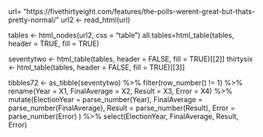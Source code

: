 url=
  "https://fivethirtyeight.com/features/the-polls-werent-great-but-thats-pretty-normal/"
url2 <- read_html(url)

tables <- html_nodes(url2, css = "table")
all.tables=html_table(tables, header = TRUE, fill = TRUE)

seventytwo <- html_table(tables, header = FALSE, fill = TRUE)[[2]]
thirtysix <- html_table(tables, header = FALSE, fill = TRUE)[[3]]

tibbles72 <- 
  as_tibble(seventytwo) %>%
    filter(row_number() != 1) %>%
    rename(Year = X1, FinalAverage = X2, Result = X3, Error = X4) %>%
   mutate(ElectionYear = parse_number(Year),
           FinalAverage = parse_number(FinalAverage),
           Result = parse_number(Result),
           Error = parse_number(Error)
           ) %>%
    select(ElectionYear, FinalAverage, Result, Error)